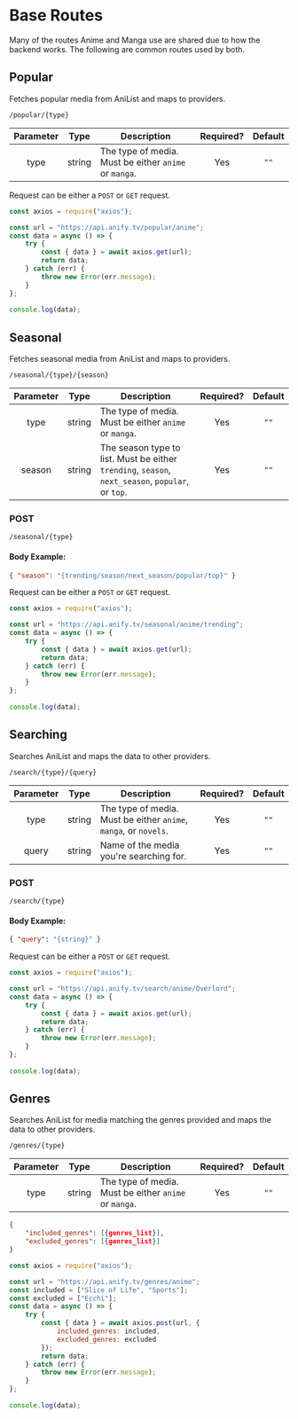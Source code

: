 # Base Routes
Many of the routes Anime and Manga use are shared due to how the backend works. The following are common routes used by both.

## Popular
Fetches popular media from AniList and maps to providers.
```
/popular/{type}
```
| Parameter |  Type  | Description                                                       | Required? | Default |
| :-------: | :----: | ----------------------------------------------------------------- | :-------: | :-----: |
|   type   | string | The type of media. Must be either `anime` or `manga`. |    Yes    |  `""`   |

Request can be either a `POST` or `GET` request.
```javascript
const axios = require("axios");

const url = "https://api.anify.tv/popular/anime";
const data = async () => {
    try {
        const { data } = await axios.get(url);
        return data;
    } catch (err) {
        throw new Error(err.message);
    }
};
 
console.log(data);
```
## Seasonal
Fetches seasonal media from AniList and maps to providers.
```
/seasonal/{type}/{season}
```
| Parameter |  Type  | Description                                                       | Required? | Default |
| :-------: | :----: | ----------------------------------------------------------------- | :-------: | :-----: |
|   type   | string | The type of media. Must be either `anime` or `manga`. |    Yes    |  `""`   |
|   season   | string | The season type to list. Must be either `trending`, `season`, `next_season`, `popular`, or `top`. |    Yes    |  `""`   |

### POST
```
/seasonal/{type}
```
#### Body Example:
```json
{ "season": "{trending/season/next_season/popular/top}" }
```

Request can be either a `POST` or `GET` request.
```javascript
const axios = require("axios");

const url = "https://api.anify.tv/seasonal/anime/trending";
const data = async () => {
    try {
        const { data } = await axios.get(url);
        return data;
    } catch (err) {
        throw new Error(err.message);
    }
};
 
console.log(data);
```

## Searching
Searches AniList and maps the data to other providers.
```
/search/{type}/{query}
```
| Parameter |  Type  | Description                                                       | Required? | Default |
| :-------: | :----: | ----------------------------------------------------------------- | :-------: | :-----: |
|   type   | string | The type of media. Must be either `anime`, `manga`, or `novels`. |    Yes    |  `""`   |
|   query   | string | Name of the media you're searching for. |    Yes    |  `""`   |

### POST
```
/search/{type}
```
#### Body Example:
```json
{ "query": "{string}" }
```

Request can be either a `POST` or `GET` request.
```javascript
const axios = require("axios");

const url = "https://api.anify.tv/search/anime/Overlord";
const data = async () => {
    try {
        const { data } = await axios.get(url);
        return data;
    } catch (err) {
        throw new Error(err.message);
    }
};
 
console.log(data);
```

## Genres
Searches AniList for media matching the genres provided and maps the data to other providers.
```
/genres/{type}
```
| Parameter |  Type  | Description                                                       | Required? | Default |
| :-------: | :----: | ----------------------------------------------------------------- | :-------: | :-----: |
|   type   | string | The type of media. Must be either `anime` or `manga`. |    Yes    |  `""`   |

```json
{
    "included_genres": [{genres_list}],
    "excluded_genres": [{genres_list}]
}
```

```javascript
const axios = require("axios");

const url = "https://api.anify.tv/genres/anime";
const included = ["Slice of Life", "Sports"];
const excluded = ["Ecchi"];
const data = async () => {
    try {
        const { data } = await axios.post(url, {
            included_genres: included,
            excluded_genres: excluded
        });
        return data;
    } catch (err) {
        throw new Error(err.message);
    }
};
 
console.log(data);
```